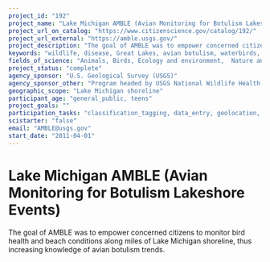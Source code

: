 ```yaml
---
project_id: "192"
project_name: "Lake Michigan AMBLE (Avian Monitoring for Botulism Lakeshore Events)"
project_url_on_catalog: "https://www.citizenscience.gov/catalog/192/"
project_url_external: "https://amble.usgs.gov/"
project_description: "The goal of AMBLE was to empower concerned citizens to monitor bird health and beach conditions along miles of Lake Michigan shoreline, thus increasing knowledge of avian botulism trends."
keywords: "wildlife, disease, Great Lakes, avian botulism, waterbirds, GLRI"
fields_of_science: "Animals, Birds, Ecology and environment,  Nature and outdoors"
project_status: "complete"
agency_sponsor: "U.S. Geological Survey (USGS)"
agency_sponsor_other: "Program headed by USGS National Wildlife Health Center with funds from EPA's Great Lakes Restoration Initiative"
geographic_scope: "Lake Michigan shoreline"
participant_age: "general_public, teens"
project_goals: ""
participation_tasks: "classification_tagging, data_entry, geolocation, identification,  observation, photography, site_selection_description, specimen_sample_collection"
scistarter: "false"
email: "AMBLE@usgs.gov"
start_date: "2011-04-01"
---
```


# Lake Michigan AMBLE (Avian Monitoring for Botulism Lakeshore Events)

The goal of AMBLE was to empower concerned citizens to monitor bird health and beach conditions along miles of Lake Michigan shoreline, thus increasing knowledge of avian botulism trends.
